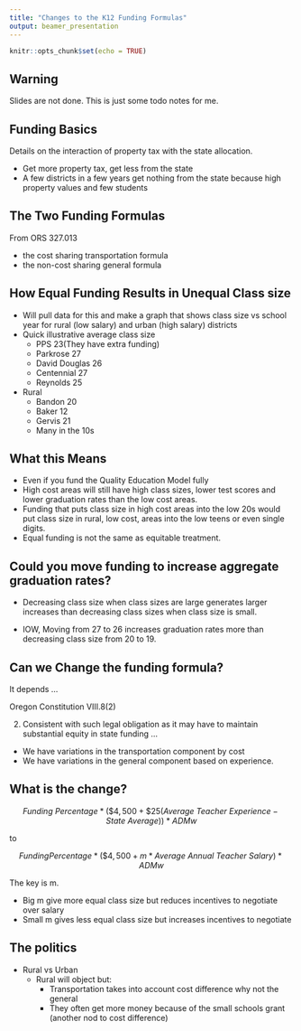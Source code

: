 ```yaml
---
title: "Changes to the K12 Funding Formulas"
output: beamer_presentation
---
```



```r
knitr::opts_chunk$set(echo = TRUE)
```

## Warning

Slides are not done.  This is just some todo notes for me.

## Funding Basics

Details on the interaction of property tax with the state allocation.

+ Get more property tax, get less from the state
+ A few districts in a few years get nothing from the state because high property values and few students

## The Two Funding Formulas

From  ORS 327.013

+ the cost sharing transportation formula
+ the non-cost sharing general formula


## How Equal Funding Results in Unequal Class size

+ Will pull data for this and make a graph that shows class size vs school year for rural (low salary) and urban (high salary) districts
+ Quick illustrative average class size
    + PPS 23(They have extra funding)
    + Parkrose 27
    + David Douglas 26
    + Centennial 27
    + Reynolds 25
+ Rural
    + Bandon 20
    + Baker 12
    + Gervis 21
    + Many in the 10s


## What this Means  

+ Even if you fund the Quality Education Model fully
+ High cost areas will still have high class sizes, lower test scores and lower graduation rates than the low cost areas.
+ Funding that puts class size in high cost areas into the low 20s would put class size in rural, low cost, areas into the low teens or even single digits.
+ Equal funding is not the same as equitable treatment.

## Could you move funding to increase aggregate graduation rates?

+ Decreasing class size when class sizes are large generates larger increases than decreasing class sizes when class size is small.

+ IOW, Moving from 27 to 26 increases graduation rates more than decreasing class size from 20 to 19.

    
## Can we Change the funding formula?

It depends ...

Oregon Constitution VIII.8(2)

 (2) Consistent with such legal obligation as it may have to maintain substantial equity in state funding ...
 
 + We have variations in the transportation component by cost
 + We have variations in the general component based on experience.
 
##  What is the change?

$$Funding~Percentage * (\$4,500 + \$25(Average~Teacher~Experience - State~Average)) * ADMw$$

to

$$Funding Percentage * (\$4,500 + m * Average~Annual~Teacher~Salary) * ADMw$$

The key is m.

+ Big m give more equal class size but reduces incentives to negotiate over salary
+ Small m gives less equal class size but increases incentives to negotiate

## The politics

+ Rural vs Urban
    + Rural will object but:
        + Transportation takes into account cost difference why not the general
        + They often get more money because of the small schools grant (another nod to cost difference)
